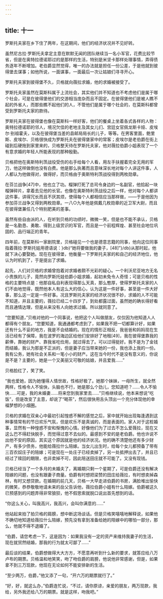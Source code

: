 ```yaml
---
---
---
```

title: 十一
---




罗斯托夫家在乡下住了两年，在这期间，他们的经济状况并不见好转。

虽然尼古拉·罗斯托夫拿定主意在默默无闻的团队继续当一名小军官，花费比较节省，但是在奥特拉德诺耶过的是那样的生活，特别是米坚卡那样处理事情，弄得债务逐年不断增加。老伯爵显然觉得，唯一的办法就是担任一份公差，于是他就到彼得堡去谋事；如他所说，一面谋事，一面最后一次让姑娘们寻寻开心。

罗斯托夫家到彼得堡不久，贝格就向薇拉求婚，他的求婚被接受了。

罗斯托夫家虽然在莫斯科属于上流社会，其实他们并不知道也不考虑他们是属于哪个社会，可是在彼得堡他们的交游相当庞杂而且不固定。在彼得堡他们是被人瞧不起的外省人，而那些瞧不起他们的人，不管他们是属于哪个社会的，在莫斯科都曾受到罗斯托夫家的款待。

罗斯托夫家在彼得堡也像在莫斯科一样好客，他们的餐桌上坐着各式各样的人物：奥特拉德诺耶的邻人，境况欠佳的老地主及其女儿们、宫廷女官佩龙斯卡娅、皮埃尔·别祖霍夫，以及在彼得堡当差的县邮局局长的儿子，等等。在男客里面，鲍里斯、皮埃尔、贝格很快成为罗斯托夫在彼得堡家中的常客；皮埃尔是老伯爵在街上碰到后硬拖到家里来的，贝格整天待在罗斯托夫家，他对薇拉伯爵小姐表现了一个有意求婚的年轻人所能表现的那种殷勤。

贝格把他在奥斯特利茨战役受伤的右手给每个人看，用左手扶握着完全无用的军刀，他这样做倒也没有白费。他是那么执著而且意味深长地对每个人讲这件事，人人都认为他做得对，做得好，而贝格由于奥斯特利茨战役得到两枚勋章。

在芬兰战争[47]中，他也立了功。榴弹打死了总司令身边的一名副官，他拾起一块榴弹碎片，拿着去见他的长官。也像在奥斯特利茨战役之后一样，他对每个人都讲这件事，讲得冗长而且不厌其烦，使得每个人都相信应当那样做，——于是他因为参加芬兰战争又得到两枚勋章。一八○九年他是佩戴几枚勋章的近卫军大尉，而且在彼得堡兼任几个特别肥美的差事。

虽然有些自由派的人，在听到贝格的功绩时，微微一笑，但是也不能不承认，贝格是一名勤恳、勇敢、得到上级赏识的军官，而且是一个前程辉煌、甚至社会地位巩固的、品行端正的青年。

四年前，在莫斯科一家剧院里，贝格碰见一个也是德意志籍的同事，他向这位同事指着薇拉·罗斯托娃用德语说：}db}“她将要做我的妻子，[48]”}/db}从那时起，他就下决心要娶她。现在在彼得堡，他衡量一下罗斯托夫家的和自己的经济地位，他认为时机到了，于是提出了求婚。

起先，人们对贝格的求婚曾抱着对求婚者颇不光彩的疑心。一个利沃尼亚地方无名小贵族的儿子，竟然向罗斯托娃伯爵小姐求婚，起初未免令人奇怪；可是贝格的性格的主要特点是：他那自私自利表现得那么天真，那么憨厚，使得罗斯托夫家的人们不由地觉得，既然他本人有这么大的信心，认为这是一件好事，甚至是一件大好事，那么这一定是一件好事。况且罗斯托夫家的经济状况很不妙，求婚的人不可能不知道，并且主要的，薇拉已经二十四岁了，到处都露过面，虽然她的确长得好看而且通情达理，但是从来没有人向她求过婚。所以就同意了。

“您要知道，”贝格对他的一个同事说，他把这个人叫做朋友，仅仅因为他知道人人都得有个朋友。“您要知道，我通通都考虑到了，如果我不把一切都算计好，如果还有什么不妥的地方，我是不会结婚的。现在的情形正相反，我爸爸和妈妈现在生活已经有了保障，我在波罗的海边区给他们安排好了地租[49]，我在彼得堡靠我的薪俸，靠她的财产、靠我省吃俭用，就过得去了。可以过得挺好。我不是为了金钱而结婚，我认为那是不正派的，但是妻子应当带来她的一份，我也添上我的一份。我有公务，她有社会关系和一笔小小的财产。这在当今时代不是没有意义的，你说是不是？主要的，她是一个又美丽又可敬的姑娘，并且爱我……”

贝格脸红了，笑了笑。

“我也爱她，因为她懂得人情世故，性格好极了。她那个妹妹，一母所生，就全然两样，性格令人不愉快，头脑也不行，她是那么个劲儿，您知道吧？……令人不愉快……可是，我的未婚妻……将来您到我家里去……”贝格继续说，他本来想说“吃饭”，但是改变了主意，却说了“喝茶”，然后很快用舌头顶出一个充分体现他的幸福梦想的小烟圈。

贝格的求婚在双亲心中最初引起惶惑不解的感觉之后，家中就开始出现每逢遇到这种事情常有的节日欢乐气氛，但是欢乐不是真诚的，而是表面的。家人对于这桩婚事，显然有一种惶惑不安和惭愧的心情。好像他们为了过去不怎么爱薇拉，现在又这么巴不得赶快脱手，而觉得过意不去似的。最感到不安的是老伯爵。他也许说不出他不安的原因，其实这个原因就是他的经济状况。他的确不清楚他还有多少财产，有多少债务，他能给薇拉什么陪嫁。当女儿出生时，给每个女儿都预备了带有三百农奴庄子的陪嫁；可是现在一处庄子已经卖掉了，另一处抵押出去了，并且已经过了赎回的期限，也非卖掉不可，因此陪送田庄就不可能了。又没有现钱。

贝格已经当了一个多月的未婚夫了，离婚期只剩一个星期了，可是伯爵还没有解决陪嫁的问题，也没有跟妻子商量。伯爵有时想把梁赞的田庄给薇拉，有时想卖掉森林，有时又想贷款。在婚期的前几天，贝格一大早走进伯爵的书房，满脸堆出愉快的微笑，恭恭敬敬地请未来的岳父告诉他，薇拉伯爵小姐有什么陪嫁。伯爵被这久已预感到的问题弄得非常狼狈，他不假思索就脱口说出首先想到的话。

“你这么关心，叫我高兴，我高兴，会叫你满意的……”

他站起来拍了拍贝格的肩膀，想中断这场谈话。但是贝格笑嘻嘻地解释说，如果他不确切地知道给薇拉什么陪嫁，预先没有拿到准备给她的陪嫁中的哪怕一部分，那么，他就不得不退婚了。

“伯爵，请您考虑一下，这是因为：如果我没有一定的资产来维持我妻子的生活，现在就贸然结婚，那我的行为就太可鄙了……”

最后谈的结果，伯爵想做得大大方方，不愿意再听到什么新的要求，就答应给八万卢布的期票。贝格温和地笑笑，吻了吻伯爵的肩膀，他说他非常感谢，但是，如果拿不到三万现款，他现在无论如何不能安排新的生活。

“至少两万，伯爵，”他又添了一句，“开六万的期票就行了。”

“好，好，就这么办，”伯爵连忙说，“不过，请你原谅，亲爱的朋友，两万现款，我给，另外我还给八万的期票。就是这样，吻我吧。”